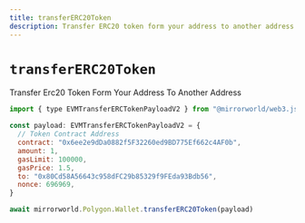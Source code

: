 ```yaml
---
title: transferERC20Token
description: Transfer ERC20 token form your address to another address
---
```


# `transferERC20Token`

Transfer Erc20 Token Form Your Address To Another Address

```js
import { type EVMTransferERCTokenPayloadV2 } from "@mirrorworld/web3.js"

const payload: EVMTransferERCTokenPayloadV2 = {
  // Token Contract Address
  contract: "0x6ee2e9dDa0882f5F32260ed9BD775Ef662c4AF0b",
  amount: 1,
  gasLimit: 100000,
  gasPrice: 1.5,
  to: "0x80Cd58A56643c958dFC29b85329f9FEda93Bdb56",
  nonce: 696969,
}

await mirrorworld.Polygon.Wallet.transferERC20Token(payload)
```
